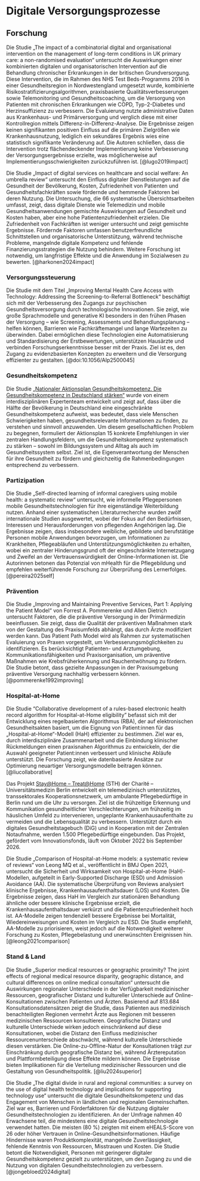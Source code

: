 # Digitale Versorgungsprozesse

## Forschung

Die Studie „The impact of a combinatorial digital and organisational intervention on the management of long-term conditions in UK primary care: a non-randomised evaluation“ untersucht die Auswirkungen einer kombinierten digitalen und organisatorischen Intervention auf die Behandlung chronischer Erkrankungen in der britischen Grundversorgung. Diese Intervention, die im Rahmen des NHS Test Beds-Programms 2016 in einer Gesundheitsregion in Nordwestengland umgesetzt wurde, kombinierte Risikostratifizierungsalgorithmen, praxisbasierte Qualitätsverbesserungen sowie Telemonitoring und Gesundheitscoaching, um die Versorgung von Patienten mit chronischen Erkrankungen wie COPD, Typ-2-Diabetes und Herzinsuffizienz zu verbessern. Die Evaluierung nutzte administrative Daten aus Krankenhaus- und Primärversorgung und verglich diese mit einer Kontrollregion mittels Differenz-in-Differenz-Analyse. Die Ergebnisse zeigen keinen signifikanten positiven Einfluss auf die primären Zielgrößen wie Krankenhausnutzung, lediglich ein sekundäres Ergebnis wies eine statistisch signifikante Veränderung auf. Die Autoren schließen, dass die Intervention trotz flächendeckender Implementierung keine Verbesserung der Versorgungsergebnisse erzielte, was möglicherweise auf Implementierungsschwierigkeiten zurückzuführen ist. [@lugo2019impact]

Die Studie „Impact of digital services on healthcare and social welfare: An umbrella review“ untersucht den Einfluss digitaler Dienstleistungen auf die Gesundheit der Bevölkerung, Kosten, Zufriedenheit von Patienten und Gesundheitsfachkräften sowie fördernde und hemmende Faktoren bei deren Nutzung. Die Untersuchung, die 66 systematische Übersichtsarbeiten umfasst, zeigt, dass digitale Dienste wie Telemedizin und mobile Gesundheitsanwendungen gemischte Auswirkungen auf Gesundheit und Kosten haben, aber eine hohe Patientenzufriedenheit erzielen. Die Zufriedenheit von Fachkräften ist weniger untersucht und zeigt gemischte Ergebnisse. Fördernde Faktoren umfassen benutzerfreundliche Schnittstellen und organisatorische Unterstützung, während technische Probleme, mangelnde digitale Kompetenz und fehlende Finanzierungsstrategien die Nutzung behindern. Weitere Forschung ist notwendig, um langfristige Effekte und die Anwendung im Sozialwesen zu bewerten. [@harkonen2024impact]

### Versorgungssteuerung

Die Studie mit dem Titel „Improving Mental Health Care Access with Technology: Addressing the Screening-to-Referral Bottleneck“ beschäftigt sich mit der Verbesserung des Zugangs zur psychischen Gesundheitsversorgung durch technologische Innovationen. Sie zeigt, wie große Sprachmodelle und generative KI besonders in den frühen Phasen der Versorgung – wie Screening, Assessments und Behandlungsplanung – helfen können, Barrieren wie Fachkräftemangel und lange Wartezeiten zu überwinden. Dabei ermöglichen diese Technologien eine Automatisierung und Standardisierung der Erstbewertungen, unterstützen Hausärzte und verbinden Forschungserkenntnisse besser mit der Praxis. Ziel ist es, den Zugang zu evidenzbasierten Konzepten zu erweitern und die Versorgung effizienter zu gestalten. [@doi:10.1056/AIp2500045]

### Gesundheitskompetenz

Die Studie [„Nationaler Aktionsplan Gesundheitskompetenz. Die Gesundheitskompetenz in Deutschland stärken“](https://www.nap-gesundheitskompetenz.de/) wurde von einem interdisziplinären Expertenteam entwickelt und zeigt auf, dass über die Hälfte der Bevölkerung in Deutschland eine eingeschränkte Gesundheitskompetenz aufweist, was bedeutet, dass viele Menschen Schwierigkeiten haben, gesundheitsrelevante Informationen zu finden, zu verstehen und sinnvoll anzuwenden. Um diesem gesellschaftlichen Problem zu begegnen, formuliert der Aktionsplan 15 konkrete Empfehlungen in vier zentralen Handlungsfeldern, um die Gesundheitskompetenz systematisch zu stärken – sowohl im Bildungssystem und Alltag als auch im Gesundheitssystem selbst. Ziel ist, die Eigenverantwortung der Menschen für ihre Gesundheit zu fördern und gleichzeitig die Rahmenbedingungen entsprechend zu verbessern.

### Partizipation

Die Studie „Self-directed learning of informal caregivers using mobile health: a systematic review“ untersucht, wie informelle Pflegepersonen mobile Gesundheitstechnologien für ihre eigenständige Weiterbildung nutzen. Anhand einer systematischen Literaturrecherche wurden zwölf internationale Studien ausgewertet, wobei der Fokus auf den Bedürfnissen, Interessen und Herausforderungen von pflegenden Angehörigen lag. Die Ergebnisse zeigen, dass insbesondere weibliche, gebildete und berufstätige Personen mobile Anwendungen bevorzugen, um Informationen zu Krankheiten, Pflegeabläufen und Unterstützungsmöglichkeiten zu erhalten, wobei ein zentraler Hinderungsgrund oft der eingeschränkte Internetzugang und Zweifel an der Vertrauenswürdigkeit der Online-Informationen ist. Die Autorinnen betonen das Potenzial von mHealth für die Pflegebildung und empfehlen weiterführende Forschung zur Überprüfung des Lernerfolges. [@pereira2025self]

### Prävention

Die Studie „Improving and Maintaining Preventive Services, Part 1: Applying the Patient Model“ von Forrest A. Pommerenke und Allen Dietrich untersucht Faktoren, die die präventive Versorgung in der Primärmedizin beeinflussen. Sie zeigt, dass die Qualität der präventiven Maßnahmen stark von der Gestaltung des Praxisumfelds abhängt, das durch Ärzte modifiziert werden kann. Das Patient Path Model wird als Rahmen zur systematischen Evaluierung von Praxen vorgestellt, um Verbesserungsmöglichkeiten zu identifizieren. Es berücksichtigt Patienten- und Arztumgebung, Kommunikationsfähigkeiten und Praxisorganisation, um präventive Maßnahmen wie Krebsfrüherkennung und Rauchentwöhnung zu fördern. Die Studie betont, dass gezielte Anpassungen in der Praxisumgebung präventive Versorgung nachhaltig verbessern können. [@pommerenke1992improving]

### Hospital-at-Home

Die Studie "Collaborative development of a rules-based electronic health record algorithm for Hospital-at-Home eligibility" befasst sich mit der Entwicklung eines regelbasierten Algorithmus (RBA), der auf elektronischen Gesundheitsakten basiert, um die Eignung von Patient:innen für das „Hospital-at-Home“-Modell (HaH) effizienter zu bestimmen. Ziel war es, durch interdisziplinäre Zusammenarbeit und die Einbindung klinischer Rückmeldungen einen praxisnahen Algorithmus zu entwickeln, der die Auswahl geeigneter Patient:innen verbessert und klinische Abläufe unterstützt. Die Forschung zeigt, wie datenbasierte Ansätze zur Optimierung neuartiger Versorgungsmodelle beitragen können. [@liucollaborative]

Das Projekt [Stay@Home – Treat@Home](https://www.sth-berlin.org) (STH) der Charité – Universitätsmedizin Berlin entwickelt ein telemedizinisch unterstütztes, transsektorales Kooperationsnetzwerk, um ambulante Pflegebedürftige in Berlin rund um die Uhr zu versorgen. Ziel ist die frühzeitige Erkennung und Kommunikation gesundheitlicher Verschlechterungen, um frühzeitig im häuslichen Umfeld zu intervenieren, ungeplante Krankenhausaufenthalte zu vermeiden und die Lebensqualität zu verbessern. Unterstützt durch ein digitales Gesundheitstagebuch (DiG) und in Kooperation mit der Zentralen Notaufnahme, werden 1.500 Pflegebedürftige eingebunden. Das Projekt, gefördert vom Innovationsfonds, läuft von Oktober 2022 bis September 2026.

Die Studie „Comparison of Hospital-at-Home models: a systematic review of reviews“ von Leong MQ et al., veröffentlicht in BMJ Open 2021, untersucht die Sicherheit und Wirksamkeit von Hospital-at-Home (HaH)-Modellen, aufgeteilt in Early-Supported Discharge (ESD) und Admission Avoidance (AA). Die systematische Überprüfung von Reviews analysiert klinische Ergebnisse, Krankenhausaufenthaltsdauer (LOS) und Kosten. Die Ergebnisse zeigen, dass HaH im Vergleich zur stationären Behandlung ähnliche oder bessere klinische Ergebnisse erzielt, die Krankenhausaufenthaltsdauer verkürzt und die Patientenzufriedenheit hoch ist. AA-Modelle zeigen tendenziell bessere Ergebnisse bei Mortalität, Wiedereinweisungen und Kosten im Vergleich zu ESD. Die Studie empfiehlt, AA-Modelle zu priorisieren, weist jedoch auf die Notwendigkeit weiterer Forschung zu Kosten, Pflegebelastung und unerwünschten Ereignissen hin. [@leong2021comparison]

### Stand & Land

Die Studie „Superior medical resources or geographic proximity? The joint effects of regional medical resource disparity, geographic distance, and cultural differences on online medical consultation“ untersucht die Auswirkungen regionaler Unterschiede in der Verfügbarkeit medizinischer Ressourcen, geografischer Distanz und kultureller Unterschiede auf Online-Konsultationen zwischen Patienten und Ärzten. Basierend auf 813.684 Konsultationsdatensätzen zeigt die Studie, dass Patienten aus medizinisch benachteiligten Regionen vermehrt Ärzte aus Regionen mit besseren medizinischen Ressourcen konsultieren. Geografische Distanz und kulturelle Unterschiede wirken jedoch einschränkend auf diese Konsultationen, wobei die Distanz den Einfluss medizinischer Ressourcenunterschiede abschwächt, während kulturelle Unterschiede diesen verstärken. Die Online-zu-Offline-Natur der Konsultationen trägt zur Einschränkung durch geografische Distanz bei, während Ärztereputation und Plattformbeteiligung diese Effekte mildern können. Die Ergebnisse bieten Implikationen für die Verteilung medizinischer Ressourcen und die Gestaltung von Gesundheitspolitik. [@liu2024superior]

Die Studie „The digital divide in rural and regional communities: a survey on the use of digital health technology and implications for supporting technology use“ untersucht die digitale Gesundheitskompetenz und das Engagement von Menschen in ländlichen und regionalen Gemeinschaften. Ziel war es, Barrieren und Förderfaktoren für die Nutzung digitaler Gesundheitstechnologien zu identifizieren. An der Umfrage nahmen 40 Erwachsene teil, die mindestens eine digitale Gesundheitstechnologie verwendet hatten. Die meisten (80 %) zeigten mit einem eHEALS-Score von 26 oder höher Vertrauen in Online-Gesundheitsinformationen. Häufige Hindernisse waren Produktkomplexität, mangelnde Zuverlässigkeit, fehlende Kenntnis von Ressourcen, Misstrauen und Kosten. Die Studie betont die Notwendigkeit, Personen mit geringerer digitaler Gesundheitskompetenz gezielt zu unterstützen, um den Zugang zu und die Nutzung von digitalen Gesundheitstechnologien zu verbessern. [@jongebloed2024digital]
